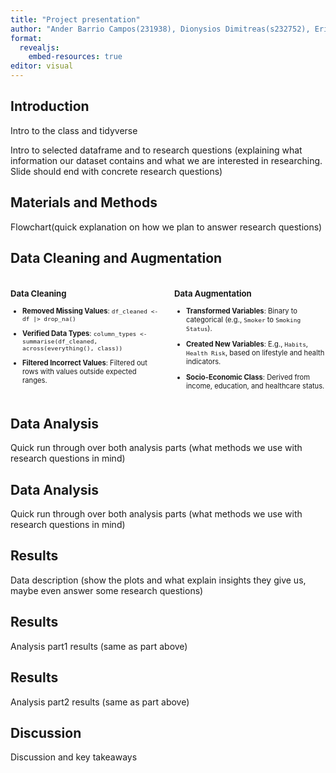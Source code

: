 ```yaml
---
title: "Project presentation"
author: "Ander Barrio Campos(231938), Dionysios Dimitreas(s232752), Erikas Mikužis(s223164), Valeria Tedeschi(s231945), Angeliki Vliora(233059)"
format:
  revealjs:
    embed-resources: true
editor: visual
---
```


## Introduction

Intro to the class and tidyverse

Intro to selected dataframe and to research questions (explaining what information our dataset contains and what we are interested in researching. Slide should end with concrete research questions)

## Materials and Methods

Flowchart(quick explanation on how we plan to answer research questions)

## Data Cleaning and Augmentation

<div style="display: flex; font-size: 0.8em;">
  <div style="flex: 1; padding-right: 10px;">

### Data Cleaning
- **Removed Missing Values**: `df_cleaned <- df |> drop_na()`
- **Verified Data Types**: `column_types <- summarise(df_cleaned, across(everything(), class))`
- **Filtered Incorrect Values**: Filtered out rows with values outside expected ranges.

  </div>
  <div style="flex: 1; padding-left: 10px;">

### Data Augmentation
- **Transformed Variables**: Binary to categorical (e.g., `Smoker` to `Smoking Status`).
- **Created New Variables**: E.g., `Habits`, `Health Risk`, based on lifestyle and health indicators.
- **Socio-Economic Class**: Derived from income, education, and healthcare status.

  </div>
</div>

## Data Analysis

Quick run through over both analysis parts (what methods we use with research questions in mind)

## Data Analysis

Quick run through over both analysis parts (what methods we use with research questions in mind)

## Results

Data description (show the plots and what explain insights they give us, maybe even answer some research questions)

## Results

Analysis part1 results (same as part above)

## Results

Analysis part2 results (same as part above)

## Discussion

Discussion and key takeaways
